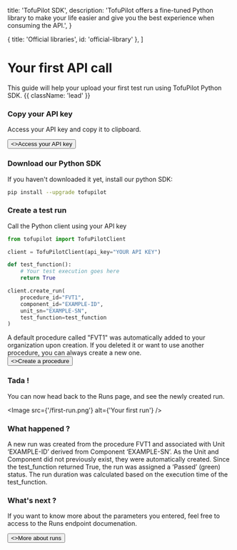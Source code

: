   title: 'TofuPilot SDK',
  description:
    'TofuPilot offers a fine-tuned Python library to make your life easier and give you the best experience when consuming the API.',
}

  { title: 'Official libraries', id: 'official-library' },
]

# Your first API call

This guide will help your upload your first test run using TofuPilot Python SDK. {{ className: 'lead' }}

### Copy your API key

Access your API key and copy it to clipboard.

<div className="not-prose">
  <Button href="/api-key" variant="text" arrow="right">
    <>Access your API key</>
  </Button>
</div>

### Download our Python SDK

If you haven't downloaded it yet, install our python SDK:

<Row>
  <Col>

```bash {{ title: 'bash' }}
pip install --upgrade tofupilot
```

  </Col>
</Row>

### Create a test run

Call the Python client using your API key

<Row>
  <Col>

```python {{ title: 'client.py'}}
from tofupilot import TofuPilotClient

client = TofuPilotClient(api_key="YOUR API KEY")

def test_function():
    # Your test execution goes here
    return True

client.create_run(
    procedure_id="FVT1",
    component_id="EXAMPLE-ID",
    unit_sn="EXAMPLE-SN",
    test_function=test_function
)
```

  </Col>
</Row>

<Note>
  A default procedure called "FVT1" was automatically added to your organization
  upon creation. If you deleted it or want to use another procedure, you can
  always create a new one.
  <div className="not-prose">
    <Button href="#" variant="text" arrow="right">
      <>Create a procedure</>
    </Button>
  </div>
</Note>

### Tada !

You can now head back to the Runs page, and see the newly created run.

<Image src={'/first-run.png'} alt={'Your first run'} />

### What happened ?

A new run was created from the procedure FVT1 and associated with Unit ‘EXAMPLE-ID’ derived from Component ‘EXAMPLE-SN’. As the Unit and Component did not previously exist, they were automatically created. Since the test_function returned True, the run was assigned a ‘Passed’ (green) status. The run duration was calculated based on the execution time of the test_function.

### What's next ?

If you want to know more about the parameters you entered, feel free to access to the Runs endpoint documenation.

<div className="not-prose">
  <Button href="/runs" variant="text" arrow="right">
    <>More about runs</>
  </Button>
</div>
